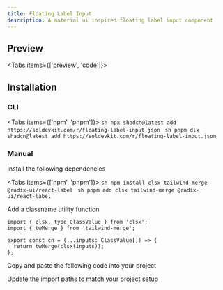 ```yaml
---
title: Floating Label Input
description: A material ui inspired floating label input component
---
```


## Preview

<Tabs items={['preview', 'code']}>
  <Tab>
    <ComponentPreview name="floating-label-input-demo" />
  </Tab>
  <Tab>
    <ComponentSource name="floating-label-input-demo" />
  </Tab>
</Tabs>

## Installation

### CLI

<Tabs items={['npm', 'pnpm']}>
  <Tab>
    ```sh
    npx shadcn@latest add https://soldevkit.com/r/floating-label-input.json
    ```
  </Tab>
  <Tab>
    ```sh
    pnpm dlx shadcn@latest add https://soldevkit.com/r/floating-label-input.json
    ```
  </Tab>
</Tabs>

### Manual

<Steps>

<Step>Install the following dependencies</Step>

<Tabs items={['npm', 'pnpm']}>
  <Tab>
    ```sh
    npm install clsx tailwind-merge @radix-ui/react-label
    ```
  </Tab>
  <Tab>
    ```sh
    pnpm add clsx tailwind-merge @radix-ui/react-label
    ```
  </Tab>
</Tabs>

<Step>Add a classname utility function</Step>

```tsx
import { clsx, type ClassValue } from 'clsx';
import { twMerge } from 'tailwind-merge';

export const cn = (...inputs: ClassValue[]) => {
  return twMerge(clsx(inputs));
};
```

<Step>Copy and paste the following code into your project</Step>

<ComponentSource name="floating-label-input" />

<Step>Update the import paths to match your project setup</Step>

</Steps>
